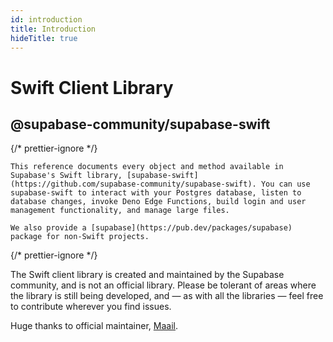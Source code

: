 ```yaml
---
id: introduction
title: Introduction
hideTitle: true
---
```


<div className="flex items-start gap-6 not-prose" id="introduction">
  <IconMenuSwift width={35} height={35} />
  <div className="flex flex-col gap-2">
    <h1 className="text-3xl text-scale-1200 m-0">Swift Client Library</h1>
    <h2 className="text-base font-mono text-scale-1100">@supabase-community/supabase-swift</h2>
  </div>
</div>

{/* prettier-ignore */}
<div className="max-w-xl">

    This reference documents every object and method available in Supabase's Swift library, [supabase-swift](https://github.com/supabase-community/supabase-swift). You can use supabase-swift to interact with your Postgres database, listen to database changes, invoke Deno Edge Functions, build login and user management functionality, and manage large files.

    We also provide a [supabase](https://pub.dev/packages/supabase) package for non-Swift projects.

</div>

{/* prettier-ignore */}
<div className="max-w-xl bg-slate-300 px-4 py-2 rounded-md">
The Swift client library is created and maintained by the Supabase community, and is not an official library. Please be tolerant of areas where the library is still being developed, and — as with all the libraries — feel free to contribute wherever you find issues.

Huge thanks to official maintainer, [Maail](https://github.com/maail).

</div>
